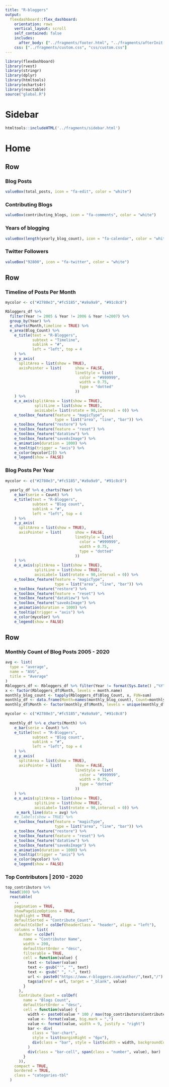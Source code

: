 ```yaml
---
title: "R-bloggers"
output: 
  flexdashboard::flex_dashboard:
    orientation: rows
    vertical_layout: scroll
    self_contained: false
    includes:
      after_body: ["../fragments/footer.html", "../fragments/afterInit.html"]
    css: ["../fragments/custom.css", "css/custom.css"]
---
```


```r
library(flexdashboard)
library(rvest)
library(stringr)
library(dplyr)
library(htmltools)
library(echarts4r)
library(reactable)
source("global.R")
```

Sidebar {.sidebar data-width=200}
=====================================

```r
htmltools::includeHTML('../fragments/sidebar.html')
```

Home
=====================================

Row
-------------------------------------

### Blog Posts

```r
valueBox(total_posts, icon = "fa-edit", color = "white")
```


### Contributing Blogs

```r

valueBox(contributing_blogs, icon = "fa-comments", color = "white")

```

### Years of blogging

```r
valueBox(length(yearly_blog_count), icon = "fa-calendar", color = "white")
```

### Twitter Followers

```r
valueBox("92800", icon = "fa-twitter", color = "white")
```


Row {data-height=400}
-----------------------------------------------------------------------

### Timeline of Posts Per Month

```r

mycolor <- c("#2780e3","#fc5185","#a9a9a9", "#91c8c8")

Rbloggers_df %>% 
  filter(Year != 2005 & Year != 2006 & Year !=2007) %>%
  group_by(Year) %>% 
  e_charts(Month,timeline = TRUE) %>% 
  e_area(Blog_Count) %>%
    e_title(text = "R-Bloggers", 
            subtext = "Timeline", 
            sublink = "#",
            left = "left", top = 4
    ) %>%
    e_y_axis(
      splitArea = list(show = TRUE),
      axisPointer = list(      show = FALSE, 
                               lineStyle = list(
                                 color = "#999999",
                                 width = 0.75,
                                 type = "dotted"
                               ))
    ) %>%
    e_x_axis(splitArea = list(show = TRUE),
             splitLine = list(show = TRUE),
             axisLabel= list(rotate = 90,interval = 0)) %>%
    e_toolbox_feature(feature = "magicType",
                      type = list("area", "line", "bar")) %>%
    e_toolbox_feature("restore") %>%
    e_toolbox_feature(feature = "reset") %>%
    e_toolbox_feature("dataView") %>%
    e_toolbox_feature("saveAsImage") %>%
    e_animation(duration = 1000) %>%
    e_tooltip(trigger = "axis") %>% 
    e_color(mycolor[2]) %>%
    e_legend(show = FALSE)

```

### Blog Posts Per Year
                    


```r

mycolor <- c("#2780e3","#fc5185","#a9a9a9", "#91c8c8")
  
  yearly_df %>% e_charts(Year) %>% 
    e_bar(serie = Count) %>% 
    e_title(text = "R-Bloggers", 
            subtext = "Blog count", 
            sublink = "#",
            left = "left", top = 4
    ) %>%
    e_y_axis(
      splitArea = list(show = TRUE),
      axisPointer = list(      show = FALSE, 
                               lineStyle = list(
                                 color = "#999999",
                                 width = 0.75,
                                 type = "dotted"
                               ))
    ) %>%
    e_x_axis(splitArea = list(show = TRUE),
             splitLine = list(show = TRUE),
             axisLabel= list(rotate = 90,interval = 0)) %>%
    e_toolbox_feature(feature = "magicType",
                      type = list("area", "line", "bar")) %>%
    e_toolbox_feature("restore") %>%
    e_toolbox_feature(feature = "reset") %>%
    e_toolbox_feature("dataView") %>%
    e_toolbox_feature("saveAsImage") %>%
    e_animation(duration = 1000) %>%
    e_tooltip(trigger = "axis") %>% 
    e_color(mycolor) %>%
    e_legend(show = FALSE)

```

Row {data-height=400}
-----------------------------------------------------------------------
### Monthly Count of Blog Posts 2005 - 2020

```r
avg <- list(
  type = "average",
  name = "AVG",
  title = "Average"
)
Rbloggers_df <- Rbloggers_df %>% filter(Year != format(Sys.Date() ,"%Y"))
x <- factor(Rbloggers_df$Month, levels = month.name)
monthly_blog_count <- tapply(Rbloggers_df$Blog_Count, x, FUN=sum)
monthly_df <- data.frame(Month=names(monthly_blog_count), Count=monthly_blog_count)
monthly_df$Month <- factor(monthly_df$Month, levels = unique(monthly_df$Month))

mycolor <- c("#2780e3","#fc5185","#a9a9a9", "#91c8c8")
  
  monthly_df %>% e_charts(Month) %>% 
    e_bar(serie = Count) %>% 
    e_title(text = "R-Bloggers", 
            subtext = "Blog count", 
            sublink = "#",
            left = "left", top = 4
    ) %>%
    e_y_axis(
      splitArea = list(show = TRUE),
      axisPointer = list(      show = FALSE, 
                               lineStyle = list(
                                 color = "#999999",
                                 width = 0.75,
                                 type = "dotted"
                               ))
    ) %>%
    e_x_axis(splitArea = list(show = TRUE),
             splitLine = list(show = TRUE),
             axisLabel= list(rotate = 90,interval = 0)) %>%
     e_mark_line(data = avg) %>% 
    #e_labels(show = TRUE) %>%
    e_toolbox_feature(feature = "magicType",
                      type = list("area", "line", "bar")) %>%
    e_toolbox_feature("restore") %>%
    e_toolbox_feature(feature = "reset") %>%
    e_toolbox_feature("dataView") %>%
    e_toolbox_feature("saveAsImage") %>%
    e_animation(duration = 1000) %>%
    e_tooltip(trigger = "axis") %>% 
    e_color(mycolor) %>%
    e_legend(show = FALSE)

```

### Top Contributors | 2010 - 2020

```r
top_contributors %>% 
  head(100) %>%
  reactable(
    .,
    pagination = TRUE,
    showPageSizeOptions = TRUE,
    highlight = TRUE,
    defaultSorted = "Contribute_Count",
    defaultColDef = colDef(headerClass = "header", align = "left"),
    columns = list(
      Author = colDef(
        name = "Contributor Name",
        width = 200,
        defaultSortOrder = "desc",
        filterable = TRUE,
        cell = function(value) {
          text <- tolower(value)
          text <- gsub("'", "", text)
          text <- gsub(" ", "-", text)
          url <- paste0("https://www.r-bloggers.com/author/",text,"/")
          tags$a(href = url, target = "_blank", value)
        }
      ),
      Contribute_Count = colDef(
        name = "Blogs Count",
        defaultSortOrder = "desc",
        cell = function(value) {
          width <- paste0(value * 100 / max(top_contributors$Contribute_Count), "%")
          value <- format(value, big.mark = ",")
          value <- format(value, width = 9, justify = "right")
          bar <- div(
            class = "bar-chart",
            style = list(marginRight = "6px"),
            div(class = "bar", style = list(width = width, backgroundColor = "#fc5185"))
          )
          div(class = "bar-cell", span(class = "number", value), bar)
        }
      )),
    compact = TRUE,
    bordered = TRUE,
    class = "categories-tbl"
  )
```


```js

```